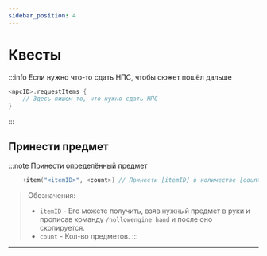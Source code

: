 ```yaml
---
sidebar_position: 4
---
```


# Квесты

:::info Если нужно что-то сдать НПС, чтобы сюжет пошёл дальше
```kts
<npcID>.requestItems {
    // Здесь пишем то, что нужно сдать НПС
}
```
:::

## Принести предмет

:::note Принести определённый предмет
```kts
    +item("<itemID>", <count>) // Принести [itemID] в количестве [count]
```
> Обозначения:
> - `itemID` - Его можете получить, взяв нужный предмет в руки и прописав команду `/hollowengine hand` и после оно скопируется.
> - `count` - Кол-во предметов.
:::

---
